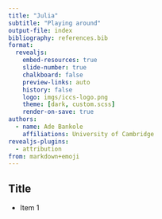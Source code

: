 ```yaml
---
title: "Julia"
subtitle: "Playing around"
output-file: index
bibliography: references.bib
format:
  revealjs:
    embed-resources: true
    slide-number: true
    chalkboard: false
    preview-links: auto
    history: false
    logo: imgs/iccs-logo.png 
    theme: [dark, custom.scss]
    render-on-save: true
authors:
  - name: Ade Bankole
    affiliations: University of Cambridge
revealjs-plugins:
  - attribution
from: markdown+emoji
---
```


## Title

- Item 1
